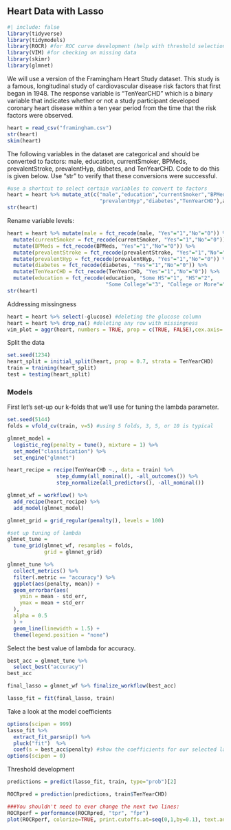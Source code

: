 ## **Heart Data with Lasso**

```r
#| include: false
library(tidyverse) 
library(tidymodels)
library(ROCR) #for ROC curve development (help with threshold selection)
library(VIM) #for checking on missing data
library(skimr)
library(glmnet)
```

We will use a version of the Framingham Heart Study dataset. This study is a famous, longitudinal study of cardiovascular disease risk factors that first began in 1948. The response variable is "TenYearCHD" which is a binary variable that indicates whether or not a study participant developed coronary heart disease within a ten year period from the time that the risk factors were observed.

```r
heart = read_csv("framingham.csv")
str(heart)
skim(heart)
```

The following variables in the dataset are categorical and should be converted to factors: male, education, currentSmoker, BPMeds, prevalentStroke, prevalentHyp, diabetes, and TenYearCHD. Code to do this is given below. Use "str" to verify that these conversions were successful.

```r
#use a shortcut to select certain variables to convert to factors
heart = heart %>% mutate_at(c("male","education","currentSmoker","BPMeds","prevalentStroke",
                              "prevalentHyp","diabetes","TenYearCHD"),as_factor)
str(heart)
```

Rename variable levels:

```r
heart = heart %>% mutate(male = fct_recode(male, "Yes"="1","No"="0")) %>%
  mutate(currentSmoker = fct_recode(currentSmoker, "Yes"="1","No"="0")) %>%
  mutate(BPMeds = fct_recode(BPMeds, "Yes"="1","No"="0")) %>%
  mutate(prevalentStroke = fct_recode(prevalentStroke, "Yes"="1","No"="0")) %>%
  mutate(prevalentHyp = fct_recode(prevalentHyp, "Yes"="1","No"="0")) %>%
  mutate(diabetes = fct_recode(diabetes, "Yes"="1","No"="0")) %>%
  mutate(TenYearCHD = fct_recode(TenYearCHD, "Yes"="1","No"="0")) %>%
  mutate(education = fct_recode(education, "Some HS"="1", "HS"="2",
                                "Some College"="3", "College or More"="4"))
str(heart)
```

Addressing missingness

```r
heart = heart %>% select(-glucose) #deleting the glucose column
heart = heart %>% drop_na() #deleting any row with missingness
vim_plot = aggr(heart, numbers = TRUE, prop = c(TRUE, FALSE),cex.axis=.7)
```

Split the data

```r
set.seed(1234)
heart_split = initial_split(heart, prop = 0.7, strata = TenYearCHD)
train = training(heart_split)
test = testing(heart_split)
```

### Models

First let's set-up our k-folds that we'll use for tuning the lambda parameter.

```r
set.seed(5144)
folds = vfold_cv(train, v=5) #using 5 folds, 3, 5, or 10 is typical
```

```r
glmnet_model = 
  logistic_reg(penalty = tune(), mixture = 1) %>% 
  set_mode("classification") %>% 
  set_engine("glmnet")  

heart_recipe = recipe(TenYearCHD ~., data = train) %>%
                step_dummy(all_nominal(), -all_outcomes()) %>%
                step_normalize(all_predictors(), -all_nominal())

glmnet_wf = workflow() %>%
  add_recipe(heart_recipe) %>% 
  add_model(glmnet_model)

glmnet_grid = grid_regular(penalty(), levels = 100)

#set up tuning of lambda
glmnet_tune = 
  tune_grid(glmnet_wf, resamples = folds, 
            grid = glmnet_grid)
```

```r
glmnet_tune %>%
  collect_metrics() %>%
  filter(.metric == "accuracy") %>%
  ggplot(aes(penalty, mean)) +
  geom_errorbar(aes(
    ymin = mean - std_err,
    ymax = mean + std_err
  ),
  alpha = 0.5
  ) +
  geom_line(linewidth = 1.5) +
  theme(legend.position = "none")
```

Select the best value of lambda for accuracy.

```r
best_acc = glmnet_tune %>%
  select_best("accuracy")
best_acc
```

```r
final_lasso = glmnet_wf %>% finalize_workflow(best_acc)

lasso_fit = fit(final_lasso, train)
```

Take a look at the model coefficients

```r
options(scipen = 999)
lasso_fit %>%
  extract_fit_parsnip() %>%
  pluck("fit")  %>% 
  coef(s = best_acc$penalty) #show the coefficients for our selected lambda value
options(scipen = 0)
```

Threshold development

```r
predictions = predict(lasso_fit, train, type="prob")[2]

ROCRpred = prediction(predictions, train$TenYearCHD) 

###You shouldn't need to ever change the next two lines:
ROCRperf = performance(ROCRpred, "tpr", "fpr")
plot(ROCRperf, colorize=TRUE, print.cutoffs.at=seq(0,1,by=0.1), text.adj=c(-0.2,1.7))
```
